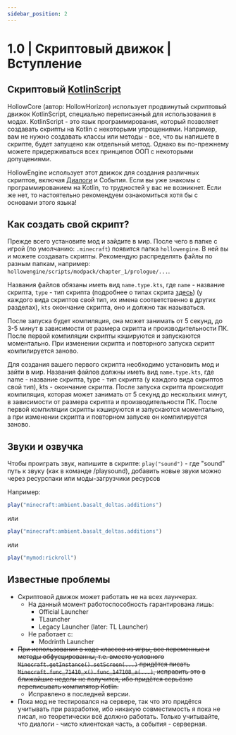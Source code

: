 ```yaml
---
sidebar_position: 2
---
```


# 1.0 | Скриптовый движок | Вступление

## Скриптовый [KotlinScript](https://github.com/Kotlin/KEEP/blob/master/proposals/scripting-support.md)

HollowCore (автор: HollowHorizon) использует продвинутый скриптовый движок KotlinScript, специально переписанный для использования в модах. 
KotlinScript - это язык программирования, который позволяет создавать скрипты на Kotlin с некоторыми упрощениями. 
Например, вам не нужно создавать классы или методы - все, что вы напишете в скрипте, будет запущено как отдельный метод. 
Однако вы по-прежнему можете придерживаться всех принципов ООП с некоторыми допущениями.

HollowEngine использует этот движок для создания различных скриптов, включая [Диалоги](./dialogues) и События. Если вы уже знакомы с программированием на Kotlin, то трудностей у вас не возникнет. 
Если же нет, то настоятельно рекомендуем ознакомиться хотя бы с основами этого языка!

## Как создать свой скрипт?
Прежде всего установите мод и зайдите в мир.
После чего в папке с игрой (по умолчанию: `.minecraft`) появится папка `hollowengine`.
В ней вы и можете создавать скрипты.
Рекомендую распределять файлы по разным папкам, например: `hollowengine/scripts/modpack/chapter_1/prologue/...`.

Названия файлов обязаны иметь вид `name.type.kts`,
где `name` - название скрипта, `type` - тип скрипта (подробнее о типах скрита [здесь](./scriptfiles))
(у каждого вида скриптов свой тип, их имена соответственно в других разделах), `kts` окончание скрипта, оно и должно так называться.

После запуска будет компиляция, она может занимать от 5 секунд, до 3-5 минут в зависимости от размера скрипта и производительности ПК. 
После первой компиляции скрипты кэшируются и запускаются моментально. 
При изменении скрипта и повторного запуска скрипт компилируется заново.

Для создания вашего первого скрипта необходимо установить мод и зайти в мир.
Названия файлов должны иметь вид `name.type.kts`, где name - название скрипта,
type - тип скрипта (у каждого вида скриптов свой тип), kts - окончание скрипта.
После запуска скрипта происходит компиляция, которая может занимать от 5 секунд до нескольких минут, в зависимости от размера скрипта и производительности ПК.
После первой компиляции скрипты кэшируются и запускаются моментально, а при изменении скрипта и повторном запуске он компилируется заново.

## Звуки и озвучка

Чтобы проиграть звук, напишите в скрипте: `play("sound")` - где "sound" путь к звуку (как в команде /playsound),
добавить новые звуки можно через ресурспаки или моды-загрузчики ресурсов 

Например:
```jsx
play("minecraft:ambient.basalt_deltas.additions")
```
или
```jsx
play("minecraft:ambient.basalt_deltas.additions")
```
или
```jsx
play("mymod:rickroll")
```

## Известные проблемы
- Скриптовой движок может работать не на всех лаунчерах.
  - На данный момент работоспособность гарантирована лишь:
    - Official Launcher
    - TLauncher
    - Legacy Launcher (later: TL Launcher)
  - Не работает с:
    - Modrinth Launcher
- ~~При использовании в коде классов из игры, все переменные и методы обфусцированны, т.е. вместо условного `Minecraft.getInstance().setScreen(...)`
придётся писать `Minecraft.func_71410_x().func_147108_a(...)`, исправить это в ближайшие недели не получится, 
ибо придётся серьёзно переписывать компилятор Kotlin.~~
  - Исправлено в последней версии.
- Пока мод не тестировался на сервере, так что это придётся учитывать при разработке, ибо никакую совместимость я пока не писал,
но теоретически всё должно работать. Только учитывайте, что диалоги - чисто клиентская часть, а события - серверная.